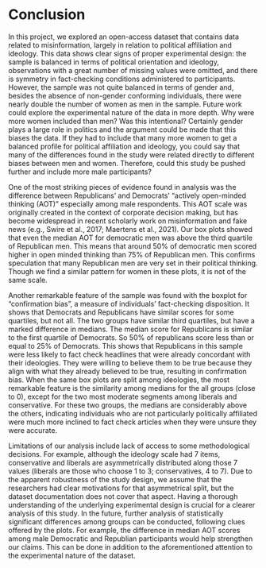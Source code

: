 # Conclusion

In this project, we explored an open-access dataset that contains data related to misinformation, largely in relation to political affiliation and ideology. This data shows clear signs of proper experimental design: the sample is balanced in terms of political orientation and ideology, observations with a great number of missing values were omitted, and there is symmetry in fact-checking conditions administered to participants. However, the sample was not quite balanced in terms of gender and, besides the absence of non-gender conforming individuals, there were nearly double the number of women as men in the sample. Future work could explore the experimental nature of the data in more depth. Why were more women included than men? Was this intentional? Certainly gender plays a large role in politics and the argument could be made that this biases the data. If they had to include that many more women to get a balanced profile for political affiliation and ideology, you could say that many of the differences found in the study were related directly to different biases between men and women. Therefore, could this study be pushed further and include more male participants?


One of the most striking pieces of evidence found in analysis was the difference between Republicans' and Democrats' “actively open-minded thinking (AOT)” especially among male respondents. This AOT scale was originally created in the context of corporate decision making, but has become widespread in recent scholarly work on misinformation and fake news (e.g., Swire et al., 2017; Maertens et al., 2021). Our box plots showed that even the median AOT for democratic men was above the third quartile of Republican men. This means that around 50% of democratic men scored higher in open minded thinking than 75% of Republican men. This confirms speculation that many Republican men are very set in their political thinking. Though we find a similar pattern for women in these plots, it is not of the same scale.

Another remarkable feature of the sample was found with the boxplot for “confirmation bias”, a measure of individuals’ fact-checking disposition. It shows that Democrats and Republicans have similar scores for some quartiles, but not all. The two groups have similar third quartiles, but have a marked difference in medians. The median score for Republicans is similar to the first quartile of Democrats. So 50% of republicans score less than or equal to 25% of Democrats. This shows that Republicans in this sample were less likely to fact check headlines that were already concordant with their ideologies. They were willing to believe them to be true because they align with what they already believed to be true, resulting in confirmation bias.  When the same box plots are split among ideologies, the most remarkable feature is the similarity among medians for the all groups (close to 0), except for the two most moderate segments among liberals and conservative. For these two groups, the medians are considerably above the others, indicating individuals who are not particularly politically affiliated were much more inclined to fact check articles when they were unsure they were accurate. 
	
Limitations of our analysis include lack of access to some methodological decisions. For example, although the ideology scale had 7 items, conservative and liberals are asymmetrically distributed along those 7 values (liberals are those who choose 1 to 3; conservatives, 4 to 7). Due to the apparent robustness of the study design, we assume that the researchers had clear motivations for that asymmetrical split, but the dataset documentation does not cover that aspect. Having a thorough understanding of the underlying experimental design is crucial for a clearer analysis of this study. In the future, further analysis of statistically significant differences among groups can be conducted, following clues offered by the plots. For example, the difference in median AOT scores among male Democratic and Republian participants would help strengthen our claims. This can be done in addition to the aforementioned attention to the experimental nature of the dataset.
